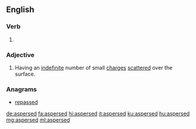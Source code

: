 ==English==

===Verb===
{{head|en|verb form}}

# {{en-past of|asperse}}

===Adjective===
{{en-adj}}

# {{context|heraldry|lang=en}} Having an [[indefinite]] number of small [[charge]]s [[scatter]]ed over the surface.
#: {{rfquotek|Cussans}}

===Anagrams===
* [[repassed#English|repassed]]

[[de:aspersed]]
[[fa:aspersed]]
[[hi:aspersed]]
[[it:aspersed]]
[[ku:aspersed]]
[[hu:aspersed]]
[[mg:aspersed]]
[[ml:aspersed]]